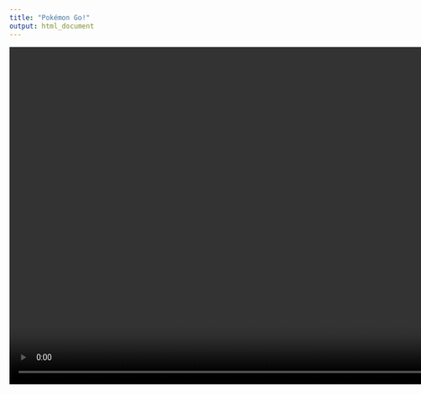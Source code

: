 ```yaml
---
title: "Pokémon Go!"
output: html_document
---
```


<video height="600" controls>
  <source src="./vid/pokemon.mp4" type="video/mp4">
</video>
